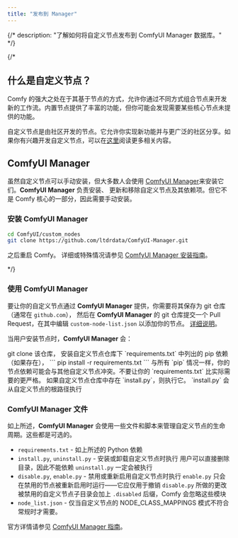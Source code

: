 ```yaml
---
title: "发布到 Manager"
---
```


{/*
description: "了解如何将自定义节点发布到 ComfyUI Manager 数据库。"
*/}


{/*
## 什么是自定义节点？

Comfy 的强大之处在于其基于节点的方式，允许你通过不同方式组合节点来开发新的工作流。内置节点提供了丰富的功能，但你可能会发现需要某些核心节点未提供的功能。

自定义节点是由社区开发的节点。它允许你实现新功能并与更广泛的社区分享。如果你有兴趣开发自定义节点，可以在[这里](/zh-CN/custom-nodes/overview)阅读更多相关内容。

## ComfyUI Manager

虽然自定义节点可以手动安装，但大多数人会使用
[ComfyUI Manager](https://github.com/ltdrdata/ComfyUI-Manager)来安装它们。**ComfyUI Manager** 负责安装、
更新和移除自定义节点及其依赖项。但它不是 Comfy 核心的一部分，因此需要手动安装。

### 安装 ComfyUI Manager

```bash
cd ComfyUI/custom_nodes
git clone https://github.com/ltdrdata/ComfyUI-Manager.git
```

之后重启 Comfy。
详细或特殊情况请参见 [ComfyUI Manager 安装指南](https://github.com/ltdrdata/ComfyUI-Manager?tab=readme-ov-file#installation)。

*/}

### 使用 ComfyUI Manager

要让你的自定义节点通过 **ComfyUI Manager** 提供，你需要将其保存为 git 仓库（通常在 `github.com`），
然后在 **ComfyUI Manager** 的 git 仓库提交一个 Pull Request，在其中编辑 `custom-node-list.json` 以添加你的节点。
[详细说明](https://github.com/ltdrdata/ComfyUI-Manager?tab=readme-ov-file#how-to-register-your-custom-node-into-comfyui-manager)。

当用户安装节点时，**ComfyUI Manager** 会：

<Steps>
<Step title="Git 克隆">
git clone 该仓库，
</Step>
<Step title="安装 Python 依赖">
安装自定义节点仓库下 `requirements.txt` 中列出的 pip 依赖（如果存在），
```
pip install -r requirements.txt
```
<Tip>与所有 `pip` 情况一样，你的节点依赖可能会与其他自定义节点冲突。不要让你的 `requirements.txt` 比实际需要的更严格。</Tip>
</Step>
<Step title="运行安装脚本">
如果自定义节点仓库中存在 `install.py`，则执行它。
<Tip>`install.py` 会从自定义节点的根路径执行</Tip>
</Step>
</Steps>

### ComfyUI Manager 文件

如上所述，**ComfyUI Manager** 会使用一些文件和脚本来管理自定义节点的生命周期。这些都是可选的。

- `requirements.txt` - 如上所述的 Python 依赖
- `install.py`, `uninstall.py` - 安装或卸载自定义节点时执行
<Tip>用户可以直接删除目录，因此不能依赖 `uninstall.py` 一定会被执行</Tip>
- `disable.py`, `enable.py` - 禁用或重新启用自定义节点时执行
<Tip>`enable.py` 只会在禁用的节点被重新启用时运行——它应仅用于撤销 `disable.py` 所做的更改</Tip>
<Tip>被禁用的自定义节点子目录会加上 `.disabled` 后缀，Comfy 会忽略这些模块</Tip>
- `node_list.json` - 仅当自定义节点的 NODE_CLASS_MAPPINGS 模式不符合常规时才需要。

官方详情请参见 [ComfyUI Manager 指南](https://github.com/ltdrdata/ComfyUI-Manager?tab=readme-ov-file#custom-node-support-guide)。
